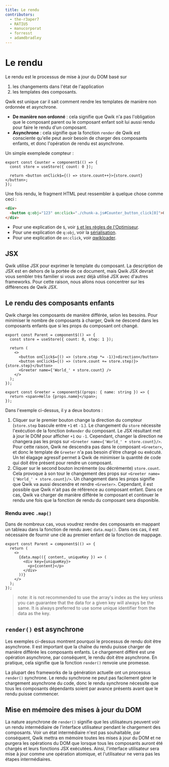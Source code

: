 ```yaml
---
title: Le rendu
contributors:
  - the-r3aper7
  - RATIU5
  - manucorporat
  - forresst
  - adamdbradley
---
```


# Le rendu

Le rendu est le processus de mise à jour du DOM basé sur

1. les changements dans l'état de l'application
2. les templates des composants.

Qwik est unique car il sait comment rendre les templates de manière non ordonnée et asynchrone.

- **De manière non ordonné** : cela signifie que Qwik n'a pas l'obligation que le composant parent ou le composant enfant soit lui aussi rendu pour faire le rendu d'un composant.
- **Asynchrone** : cela signifie que la fonction `render` de Qwik est consciente qu'elle peut avoir besoin de charger des composants enfants, et donc l'opération de rendu est asynchrone.

Un simple exemplede compteur :

```tsx
export const Counter = component$(() => {
  const store = useStore({ count: 0 });

  return <button onClick$={() => store.count++}>{store.count}</button>;
});
```

Une fois rendu, le fragment HTML peut ressembler à quelque chose comme ceci :

```html
<div>
  <button q:obj="123" on:click="./chunk-a.js#Counter_button_click[0]">0</button>
</div>
```

- Pour une explication de `$`, voir [`$` et les règles de l'Optimiseur](../../advanced/optimizer/index.mdx).
- Pour une explication de `q:obj`, voir la [sérialisation](../../concepts/resumable/index.mdx).
- Pour une explication de `on:click`, voir [qwikloader](../../advanced/qwikloader/index.mdx).

## JSX

Qwik utilise JSX pour exprimer le template du composant. La description de JSX est en dehors de la portée de ce document, mais Qwik JSX devrait vous sembler très familier si vous avez déjà utilisé JSX avec d'autres frameworks. Pour cette raison, nous allons nous concentrer sur les différences de Qwik JSX.

## Le rendu des composants enfants

Qwik charge les composants de manière différée, selon les besoins. Pour minimiser le nombre de composants à charger, Qwik ne descend dans les composants enfants que si les props du composant ont changé.

```tsx
export const Parent = component$(() => {
  const store = useStore({ count: 0, step: 1 });

  return (
    <>
      <button onClick$={() => (store.step *= -1)}>direction</button>
      <button onClick$={() => (store.count += store.step)}>{store.step}</button>
      <Greeter name={'World_' + store.count} />
    </>
  );
});

export const Greeter = component$((props: { name: string }) => {
  return <span>Hello {props.name}</span>;
});
```

Dans l'exemple ci-dessus, il y a deux boutons :

1. Cliquer sur le premier bouton change la direction du compteur (`store.step` bascule entre `+1` et `-1`.). Le changement du `store` nécessite l'exécution de la fonction `OnRender` du composant. Le JSX résultant met à jour le DOM pour afficher `+1` ou `-1`. Cependant, changer la direction ne changera pas les props sur `<Greeter name={'World_' + store.count}/>`. Pour cette raison, Qwik ne descendra pas dans le composant `<Greeter>`, et donc le template de `Greeter` n'a pas besoin d'être chargé ou exécuté. Un tel élagage agressif permet à Qwik de minimiser la quantité de code qui doit être présent pour rendre un composant.
2. Cliquer sur le second bouton incrémente (ou décrémente) `store.count`. Cela provoque à son tour le changement des props sur `<Greeter name={'World_' + store.count}/>`. Un changement dans les props signifie que Qwik va aussi descendre et rendre `<Greeter>`. Cependant, il est possible que Qwik n'ait pas de référence au composant enfant. Dans ce cas, Qwik va charger de manière différée le composant et continuer le rendu une fois que la fonction de rendu du composant sera disponible.

### Rendu avec `.map()`

Dans de nombreux cas, vous voudrez rendre des composants en mappant un tableau dans la fonction de rendu avec `data.map()`. Dans ces cas, il est nécessaire de fournir une clé au premier enfant de la fonction de mappage.

```tsx
export const Parent = component$(() => {
  return (
    <>
      {data.map(({ content, uniqueKey }) => (
        <div key={uniqueKey}>
          <p>{content}</p>
        </div>
      ))}
    </>
  );
});
```

> note: it is not recommended to use the array's index as the key unless you can guarantee that the data for a given key will always be the same. It is always preferred to use some unique identifier from the data as the key.

## `render()` est asynchrone

Les exemples ci-dessus montrent pourquoi le processus de rendu doit être asynchrone. Il est important que la chaîne du rendu puisse charger de manière différée les composants enfants. Le chargement différé est une opération asynchrone, par conséquent, le rendu doit être asynchrone. En pratique, cela signifie que la fonction `render()` renvoie une promesse.

La plupart des frameworks de la génération actuelle ont un processus `render()` synchrone. Le rendu synchrone ne peut pas facilement gérer le chargement asynchrone du code, donc le rendu synchrone nécessite que tous les composants dépendants soient par avance présents avant que le rendu puisse commencer.

## Mise en mémoire des mises à jour du DOM

La nature asynchrone de `render()` signifie que les utilisateurs peuvent voir un rendu intermédiaire de l'interface utilisateur pendant le chargement des composants. Voir un état intermédiaire n'est pas souhaitable, par conséquent, Qwik mettra en mémoire toutes les mises à jour du DOM et ne purgera les opérations du DOM que lorsque tous les composants auront été chargés et leurs fonctions JSX exécutées. Ainsi, l'interface utilisateur sera mise à jour comme une opération atomique, et l'utilisateur ne verra pas les étapes intermédiaires.
